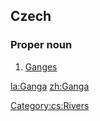 ==Czech==

===Proper noun===
{{cs-proper noun|g=f}}

# [[Ganges]]

[[Category:cs:Rivers]]

[[la:Ganga]]
[[zh:Ganga]]